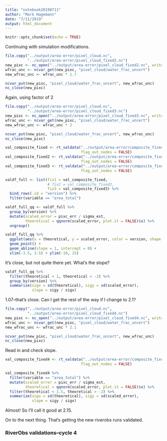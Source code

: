 ```yaml
---
title: "notebook20190711"
author: "Mark Hagemann"
date: "7/11/2019"
output: html_document
---
```


```r
knitr::opts_chunk$set(echo = TRUE)
```

Continuing with simulation modifications. 

```r
file.copy("../output/area-error/pixel_cloud.nc", 
          "../output/area-error/pixel_cloud_fixed2.nc")
new_pixc <- nc_open("../output/area-error/pixel_cloud_fixed2.nc", write = TRUE)
wfrac_unc <- ncvar_get(new_pixc, "pixel_cloud/water_frac_uncert")
new_wfrac_unc <- wfrac_unc * 1.7

ncvar_put(new_pixc, "pixel_cloud/water_frac_uncert", new_wfrac_unc)
nc_close(new_pixc)

```

Again, using factor of 2

```r
file.copy("../output/area-error/pixel_cloud.nc", 
          "../output/area-error/pixel_cloud_fixed3.nc")
new_pixc <- nc_open("../output/area-error/pixel_cloud_fixed3.nc", write = TRUE)
wfrac_unc <- ncvar_get(new_pixc, "pixel_cloud/water_frac_uncert")
new_wfrac_unc <- wfrac_unc * 2

ncvar_put(new_pixc, "pixel_cloud/water_frac_uncert", new_wfrac_unc)
nc_close(new_pixc)

```

```r

val_composite_fixed <- rt_valdata("../output/area-error/composite_fixed/", 
                                  flag_out_nodes = FALSE)
val_composite_fixed2 <- rt_valdata("../output/area-error/composite_fixed2/", 
                                  flag_out_nodes = FALSE)
val_composite_fixed3 <- rt_valdata("../output/area-error/composite_fixed3/", 
                                  flag_out_nodes = FALSE)

valdf_full <- list(fix1 = val_composite_fixed, 
                   # fix2 = val_composite_fixed2, 
                   fix3 = val_composite_fixed3) %>% 
  bind_rows(.id = "version") %>% 
  filter(variable == "area_total")

valdf_full_qq <- valdf_full %>% 
  group_by(version) %>% 
  mutate(scaled_error = pixc_err / sigma_est, 
         theoretical = qqnorm(scaled_error, plot.it = FALSE)$x) %>% 
  ungroup()

valdf_full_qq %>% 
  ggplot(aes(x = theoretical, y = scaled_error, color = version, shape = version)) + 
  geom_point() +
  geom_abline(slope = 1, intercept = 0) +
  xlim(-3.5, 3.5) + ylim(-10, 15)
```

It's close, but not quite there yet. What's the slope?

```r
valdf_full_qq %>% 
  filter(theoretical < 1, theoretical > -2) %>% 
  group_by(version) %>% 
  summarize(sigx = sd(theoretical), sigy = sd(scaled_error),
            slope = sigy / sigx)
```

1.07--that's close. Can I get the rest of the way if I change to 2.1?



```r
file.copy("../output/area-error/pixel_cloud.nc", 
          "../output/area-error/pixel_cloud_fixed4.nc")
new_pixc <- nc_open("../output/area-error/pixel_cloud_fixed4.nc", write = TRUE)
wfrac_unc <- ncvar_get(new_pixc, "pixel_cloud/water_frac_uncert")
new_wfrac_unc <- wfrac_unc * 2.1

ncvar_put(new_pixc, "pixel_cloud/water_frac_uncert", new_wfrac_unc)
nc_close(new_pixc)

```

Read in and check slope. 

```r
val_composite_fixed4 <- rt_valdata("../output/area-error/composite_fixed4/", 
                                  flag_out_nodes = FALSE)

val_composite_fixed4 %>% 
  filter(variable == "area_total") %>% 
  mutate(scaled_error = pixc_err / sigma_est, 
         theoretical = qqnorm(scaled_error, plot.it = FALSE)$x) %>% 
  filter(theoretical < 1.5, theoretical > -2) %>% 
  summarize(sigx = sd(theoretical), sigy = sd(scaled_error),
            slope = sigy / sigx)
```

Almost! So I'll call it good at 2.15.


On to the next thing. That's getting the new riverobs runs validated. 

### RiverObs validations--cycle 4


